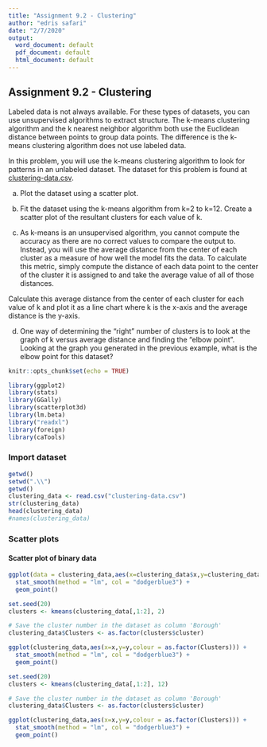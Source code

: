 ```yaml
---
title: "Assignment 9.2 - Clustering"
author: "edris safari"
date: "2/7/2020"
output:
  word_document: default
  pdf_document: default
  html_document: default
---
```


## Assignment 9.2 - Clustering
Labeled data is not always available. For these types of datasets, you can use unsupervised algorithms to extract structure. The k-means clustering algorithm and the k nearest neighbor algorithm both use the Euclidean distance between points to group data points. The difference is the k-means clustering algorithm does not use labeled data.

In this problem, you will use the k-means clustering algorithm to look for patterns in an unlabeled dataset. The dataset for this problem is found at [clustering-data.csv](clustering-data.csv).

a. Plot the dataset using a scatter plot.

b. Fit the dataset using the k-means algorithm from  k=2 to k=12. Create a scatter plot of the resultant clusters for each value of k.

c. As k-means is an unsupervised algorithm, you cannot compute the accuracy as there are no correct values to compare the output to. Instead, you will use the average distance from the center of each cluster as a measure of how well the model fits the data. To calculate this metric, simply compute the distance of each data point to the center of the cluster it is assigned to and take the average value of all of those distances.

Calculate this average distance from the center of each cluster for each value of k and plot it as a line chart where k is the x-axis and the average distance is the y-axis.

d. One way of determining the “right” number of clusters is to look at the graph of k versus average distance and finding the “elbow point”. Looking at the graph you generated in the previous example, what is the elbow point for this dataset?
```r
knitr::opts_chunk$set(echo = TRUE)
```

```r
library(ggplot2)
library(stats)
library(GGally)
library(scatterplot3d)
library(lm.beta)
library("readxl")
library(foreign)
library(caTools)
```
### Import dataset

```r
getwd()
setwd(".\\")
getwd()
clustering_data <- read.csv("clustering-data.csv")
str(clustering_data)
head(clustering_data)
#names(clustering_data)
```

### Scatter plots
#### Scatter plot of binary data
```r
ggplot(data = clustering_data,aes(x=clustering_data$x,y=clustering_data$y)) +
  stat_smooth(method = "lm", col = "dodgerblue3") +
  geom_point()
```


```r
set.seed(20)
clusters <- kmeans(clustering_data[,1:2], 2)

# Save the cluster number in the dataset as column 'Borough'
clustering_data$Clusters <- as.factor(clusters$cluster)
```

```r
ggplot(clustering_data,aes(x=x,y=y,colour = as.factor(Clusters))) +
  stat_smooth(method = "lm", col = "dodgerblue3") +
  geom_point()
```

```r
set.seed(20)
clusters <- kmeans(clustering_data[,1:2], 12)

# Save the cluster number in the dataset as column 'Borough'
clustering_data$Clusters <- as.factor(clusters$cluster)
```

```r
ggplot(clustering_data,aes(x=x,y=y,colour = as.factor(Clusters))) +
  stat_smooth(method = "lm", col = "dodgerblue3") +
  geom_point()
```